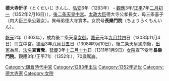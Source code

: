 {{unreferenced|time=2013-03-29T11:51:41+00:00}}
'''德大寺忻子'''（とくだいじ きんし、[[弘安|弘安]]6年（1283年） - [[觀應|觀應]]3年/[[正平_(日本)|正平]]7年[[二月初一|二月初一]]（1352年2月16日）），[[後二条天皇|後二条天皇]][[中宮|中宮]]。[[太政大臣|太政大臣]]德大寺公孝長女，母三条喜子（内大臣三条公親女）。異母弟德大寺實孝。女院号'''長樂門院'''（ちょうらくもんいん）。

[[乾元_(日本)|乾元]]2年（1303年），成為後二条天皇[[女御|女御]]。[[嘉元|嘉元]]元年[[九月廿四|九月廿四]]日（1303年11月4日）冊立中宮。[[德治|德治]]3年[[八月廿五|八月廿五]]日（1308年9月10日），後二条天皇駕崩後，[[出家|出家]]為尼，[[戒名|法名]]'''真實覺'''。[[延庆_(花园天皇)|延慶]]3年[[十二月十九|十二月十九]]日（1311年1月9日）[[女院|女院]]宣下受号'''長樂門院'''。觀應3年/正平7年（1352年），70歳駕崩。

{{鎌倉時代皇后}}
[[Category:鎌倉時代中宮|Category:鎌倉時代中宮]]
[[Category:1283年出生|Category:1283年出生]]
[[Category:1352年逝世|Category:1352年逝世]]
[[Category:德大寺家|Category:德大寺家]]
[[Category:女院|Category:女院]]